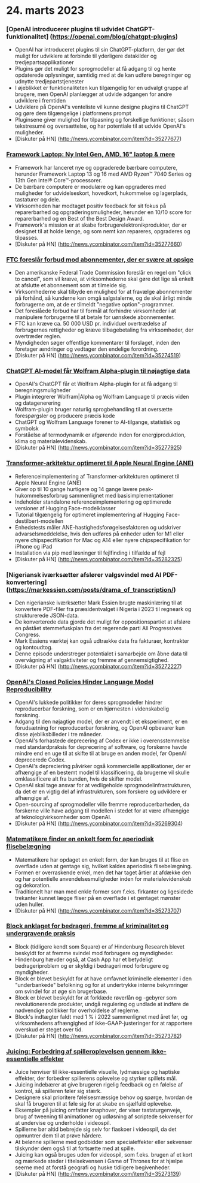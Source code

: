 
<Steps>

# 24. marts 2023

### [OpenAI introducerer plugins til udvidet ChatGPT-funktionalitet] (https://openai.com/blog/chatgpt-plugins)

- OpenAI har introduceret plugins til sin ChatGPT-platform, der gør det muligt for udviklere at forbinde til yderligere datakilder og tredjepartsapplikationer
- Plugins gør det muligt for sprogmodeller at få adgang til og hente opdaterede oplysninger, samtidig med at de kan udføre beregninger og udnytte tredjepartstjenester
- I øjeblikket er funktionaliteten kun tilgængelig for en udvalgt gruppe af brugere, men OpenAI planlægger at udvide adgangen for andre udviklere i fremtiden
- Udviklere på OpenAI's venteliste vil kunne designe plugins til ChatGPT og gøre dem tilgængelige i platformens prompt
- Pluginsene giver mulighed for tilpasning og forskellige funktioner, såsom tekstresumé og oversættelse, og har potentiale til at udvide OpenAI's muligheder.
- [Diskuter på HN] (http://news.ycombinator.com/item?id=35277677)

### [Framework Laptop: Ny Intel Gen, AMD, 16" laptop & mere](https://frame.work/)

- Framework har lanceret nye og opgraderede bærbare computere, herunder Framework Laptop 13 og 16 med AMD Ryzen™ 7040 Series og 13th Gen Intel® Core™-processorer.
- De bærbare computere er modulære og kan opgraderes med muligheder for udvidelseskort, hovedkort, hukommelse og lagerplads, tastaturer og dele.
- Virksomheden har modtaget positiv feedback for sit fokus på reparerbarhed og opgraderingsmuligheder, herunder en 10/10 score for reparerbarhed og en Best of the Best Design Award.
- Framework's mission er at skabe forbrugerelektronikprodukter, der er designet til at holde længe, og som nemt kan repareres, opgraderes og tilpasses.
- [Diskuter på HN] (http://news.ycombinator.com/item?id=35277660)

### [FTC foreslår forbud mod abonnementer, der er svære at opsige](https://www.theverge.com/2023/3/23/23652373/ftc-click-to-cancel-subscription-service-dark-patterns-ban)

- Den amerikanske Federal Trade Commission foreslår en regel om "click to cancel", som vil kræve, at virksomhederne skal gøre det lige så enkelt at afslutte et abonnement som at tilmelde sig.
- Virksomhederne skal tilbyde en mulighed for at fravælge abonnementer på forhånd, så kunderne kan omgå salgstalerne, og de skal årligt minde forbrugerne om, at de er tilmeldt "negative option"-programmer.
- Det foreslåede forbud har til formål at forhindre virksomheder i at manipulere forbrugerne til at betale for uønskede abonnementer.
- FTC kan kræve ca. 50 000 USD pr. individuel overtrædelse af forbrugernes rettigheder og kræve tilbagebetaling fra virksomheder, der overtræder reglen.
- Myndigheden søger offentlige kommentarer til forslaget, inden den foretager ændringer og vedtager den endelige forordning.
- [Diskuter på HN] (http://news.ycombinator.com/item?id=35274519)

### [ChatGPT AI-model får Wolfram Alpha-plugin til nøjagtige data](https://writings.stephenwolfram.com/2023/03/chatgpt-gets-its-wolfram-superpowers/)

- OpenAI's ChatGPT får et Wolfram Alpha-plugin for at få adgang til beregningsmuligheder
- Plugin integrerer Wolfram|Alpha og Wolfram Language til præcis viden og datagenerering
- Wolfram-plugin bruger naturlig sprogbehandling til at oversætte forespørgsler og producere præcis kode
- ChatGPT og Wolfram Language forener to AI-tilgange, statistisk og symbolsk
- Forståelse af termodynamik er afgørende inden for energiproduktion, klima og materialevidenskab.
- [Diskuter på HN] (http://news.ycombinator.com/item?id=35277925)

### [Transformer-arkitektur optimeret til Apple Neural Engine (ANE)](https://github.com/apple/ml-ane-transformers)

- Referenceimplementering af Transformer-arkitekturen optimeret til Apple Neural Engine (ANE)
- Giver op til 10 gange hurtigere og 14 gange lavere peak-hukommelsesforbrug sammenlignet med basisimplementationer
- Indeholder standalone referenceimplementering og optimerede versioner af Hugging Face-modelklasser
- Tutorial tilgængelig for optimeret implementering af Hugging Face-destilbert-modellen
- Enhedstests måler ANE-hastighedsforøgelsesfaktoren og udskriver advarselsmeddelelse, hvis den udføres på enheder uden for M1 eller nyere chipspecifikation for Mac og A14 eller nyere chipspecifikation for iPhone og iPad
- Installation via pip med løsninger til fejlfinding i tilfælde af fejl
- [Diskuter på HN] (http://news.ycombinator.com/item?id=35282325)

### [Nigeriansk iværksætter afslører valgsvindel med AI PDF-konvertering] (https://markessien.com/posts/drama_of_transcription/)

- Den nigerianske iværksætter Mark Essien brugte maskinlæring til at konvertere PDF-filer fra præsidentvalget i Nigeria i 2023 til regneark og strukturerede JSON-data.
- De konverterede data gjorde det muligt for oppositionspartiet at afsløre en påstået stemmefuskplan fra det regerende parti All Progressives Congress.
- Mark Essiens værktøj kan også udtrække data fra fakturaer, kontrakter og kontoudtog.
- Denne episode understreger potentialet i samarbejde om åbne data til overvågning af valgaktiviteter og fremme af gennemsigtighed.
- [Diskuter på HN] (http://news.ycombinator.com/item?id=35272227)

### [OpenAI's Closed Policies Hinder Language Model Reproducibility](https://aisnakeoil.substack.com/p/openais-policies-hinder-reproducible)

- OpenAI's lukkede politikker for deres sprogmodeller hindrer reproducerbar forskning, som er en hjørnesten i videnskabelig forskning.
- Adgang til den nøjagtige model, der er anvendt i et eksperiment, er en forudsætning for reproducerbar forskning, og OpenAI opbevarer kun disse øjebliksbilleder i tre måneder.
- OpenAI's forhastede deprecering af Codex er ikke i overensstemmelse med standardpraksis for deprecering af software, og forskerne havde mindre end en uge til at skifte til at bruge en anden model, før OpenAI deprecerede Codex.
- OpenAI's depreciering påvirker også kommercielle applikationer, der er afhængige af en bestemt model til klassificering, da brugerne vil skulle omklassificere alt fra bunden, hvis de skifter model.
- OpenAI skal tage ansvar for at vedligeholde sprogmodelinfrastrukturen, da det er en vigtig del af infrastrukturen, som forskere og udviklere er afhængige af.
- Open-sourcing af sprogmodeller ville fremme reproducerbarheden, da forskerne ville have adgang til modellen i stedet for at være afhængige af teknologivirksomheder som OpenAI.
- [Diskuter på HN] (http://news.ycombinator.com/item?id=35269304)

### [Matematikere finder en enkelt form for aperiodisk flisebelægning](https://www.newscientist.com/article/2365363-mathematicians-discover-shape-that-can-tile-a-wall-and-never-repeat/)

- Matematikere har opdaget en enkelt form, der kan bruges til at flise en overflade uden at gentage sig, hvilket kaldes aperiodisk flisebelægning.
- Formen er overraskende enkel, men det har taget årtier at afdække den og har potentielle anvendelsesmuligheder inden for materialevidenskab og dekoration.
- Traditionelt har man med enkle former som f.eks. firkanter og ligesidede trekanter kunnet lægge fliser på en overflade i et gentaget mønster uden huller.
- [Diskuter på HN] (http://news.ycombinator.com/item?id=35273707)

### [Block anklaget for bedrageri, fremme af kriminalitet og undergravende praksis](https://hindenburgresearch.com/block/)

- Block (tidligere kendt som Square) er af Hindenburg Research blevet beskyldt for at fremme svindel mod forbrugere og myndigheder.
- Hindenburg hævder også, at Cash App har et betydeligt bedrageriproblem og er skyldig i bedrageri mod forbrugere og myndigheder.
- Block er blevet beskyldt for at have omfavnet kriminelle elementer i den "underbankede" befolkning og for at undertrykke interne bekymringer om svindel for at øge sin brugerbase.
- Block er blevet beskyldt for at forklæde røverlån og -gebyrer som revolutionerende produkter, undgå regulering og undlade at indføre de nødvendige politikker for overholdelse af reglerne.
- Block's indtægter faldt med 1 % i 2022 sammenlignet med året før, og virksomhedens afhængighed af ikke-GAAP-justeringer for at rapportere overskud er steget over tid.
- [Diskuter på HN] (http://news.ycombinator.com/item?id=35273782)

### [Juicing: Forbedring af spilleroplevelsen gennem ikke-essentielle effekter](https://garden.bradwoods.io/notes/design/juice)

- Juice henviser til ikke-essentielle visuelle, lydmæssige og haptiske effekter, der forbedrer spillerens oplevelse og styrker spillets mål.
- Juicing indebærer at give brugeren rigelig feedback og en følelse af kontrol, så spilleren føler sig stærk.
- Designere skal prioritere følelsesmæssige behov og spørge, hvordan de skal få brugeren til at føle sig for at skabe en sjælfuld oplevelse.
- Eksempler på juicing omfatter knaphover, der viser tastaturgenveje, brug af tweening til animationer og udløsning af scriptede sekvenser for at undervise og underholde i videospil.
- Spillerne bør altid bebrejde sig selv for fiaskoer i videospil, da det opmuntrer dem til at prøve hårdere.
- At belønne spillerne med godbidder som specialeffekter eller sekvenser tilskynder dem også til at fortsætte med at spille.
- Juicing kan også bruges uden for videospil, som f.eks. brugen af et kort og mærkede steder i titelsekvensen i Game of Thrones for at hjælpe seerne med at forstå geografi og huske tidligere begivenheder.
- [Diskuter på HN] (http://news.ycombinator.com/item?id=35273139)

</Steps>
